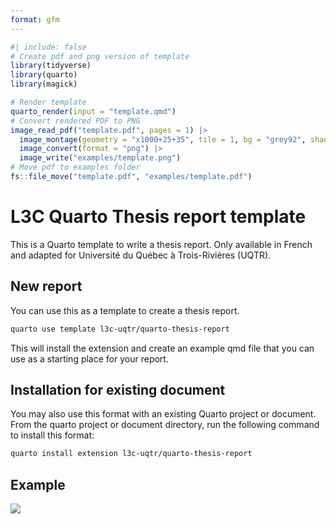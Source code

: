 ```yaml
---
format: gfm
---
```


<!-- README.md is generated from README.qmd. Please edit that file -->

```r
#| include: false
# Create pdf and png version of template
library(tidyverse)
library(quarto)
library(magick)

# Render template
quarto_render(input = "template.qmd")
# Convert rendered PDF to PNG
image_read_pdf("template.pdf", pages = 1) |>
  image_montage(geometry = "x1000+25+35", tile = 1, bg = "grey92", shadow = TRUE) |>
  image_convert(format = "png") |>
  image_write("examples/template.png")
# Move pdf to examples folder
fs::file_move("template.pdf", "examples/template.pdf")
```

# L3C Quarto Thesis report template

This is a Quarto template to write a thesis report. 
Only available in French and adapted for Université du Québec à Trois-Rivières (UQTR). 

## New report

You can use this as a template to create a thesis report.

```bash
quarto use template l3c-uqtr/quarto-thesis-report
```

This will install the extension and create an example qmd file that you can use as a starting place for your report.

## Installation for existing document

You may also use this format with an existing Quarto project or document.
From the quarto project or document directory, run the following command to install this format:

```bash
quarto install extension l3c-uqtr/quarto-thesis-report
```

## Example

[![](examples/template.png)](examples/template.pdf)